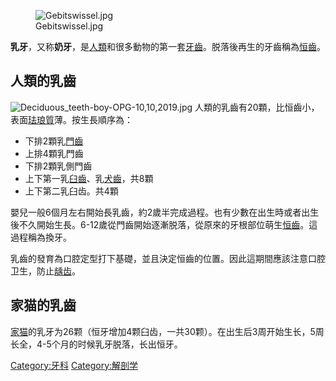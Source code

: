 {{unreferenced|time=2012-08-14T18:02:59+00:00}}
{{noteTA
|T=zh:乳牙;zh-hans:乳牙;zh-hk:乳齒;zh-tw:乳齒;
|1=zh:乳牙;zh-hans:乳牙;zh-hk:乳齒;zh-tw:乳齒;
}}
[[File:Gebitswissel.jpg|thumb]]

'''乳牙'''，又称'''奶牙'''，是[[人類|人類]]和很多動物的第一套[[牙齒|牙齒]]。脱落後再生的牙齒稱為[[恒齒|恒齒]]。

==人類的乳齒==
[[File:Deciduous_teeth-boy-OPG-10,10,2019.jpg|thumb]]
人類的乳齒有20顆，比恒齒小，表面[[珐琅質|珐琅質]]薄。按生長順序為：
*下排2顆乳[[門齒|門齒]]
*上排4顆乳門齒
*下排2顆乳側門齒
*上下第一乳[[臼齒|臼齒]]、乳[[犬齒|犬齒]]，共8顆
*上下第二乳臼齿。共4顆

嬰兒一般6個月左右開始長乳齒，約2歲半完成過程。也有少數在出生時或者出生後不久開始生長。6-12歲從門齒開始逐漸脱落，從原來的牙根部位萌生[[恒齒|恒齒]]。這過程稱為換牙。

乳齒的發育為口腔定型打下基礎，並且決定恒齒的位置。因此這期間應該注意口腔卫生，防止[[龋齿|龋齿]]。

==家猫的乳齒==
[[家猫|家猫]]的乳牙为26颗（恒牙增加4颗臼齿，一共30颗）。在出生后3周开始生长，5周长全，4-5个月的时候乳牙脱落，长出恒牙。

{{婴儿及护理}}

[[Category:牙科|Category:牙科]]
[[Category:解剖学|Category:解剖学]]